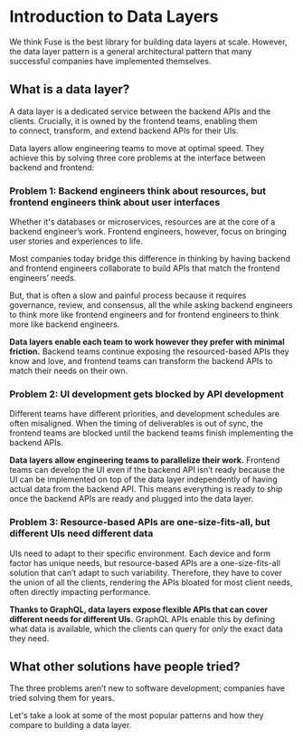 # Introduction to Data Layers

We think Fuse is the best library for building data layers at scale. However, the data layer pattern is a general architectural pattern that many successful companies have implemented themselves.

## What is a data layer?

A data layer is a dedicated service between the backend APIs and the clients. Crucially, it is owned by the frontend teams, enabling them to connect, transform, and extend backend APIs for their UIs.

Data layers allow engineering teams to move at optimal speed. They achieve this by solving three core problems at the interface between backend and frontend:

### Problem 1: Backend engineers think about resources, but frontend engineers think about user interfaces

Whether it's databases or microservices, resources are at the core of a backend engineer’s work. Frontend engineers, however, focus on bringing user stories and experiences to life.

Most companies today bridge this difference in thinking by having backend and frontend engineers collaborate to build APIs that match the frontend engineers’ needs.

But, that is often a slow and painful process because it requires governance, review, and consensus, all the while asking backend engineers to think more like frontend engineers and for frontend engineers to think more like backend engineers.

**Data layers enable each team to work however they prefer with minimal friction.** Backend teams continue exposing the resourced-based APIs they know and love, and frontend teams can transform the backend APIs to match their needs on their own.

### Problem 2: UI development gets blocked by API development

Different teams have different priorities, and development schedules are often misaligned. When the timing of deliverables is out of sync, the frontend teams are blocked until the backend teams finish implementing the backend APIs.

**Data layers allow engineering teams to parallelize their work.** Frontend teams can develop the UI even if the backend API isn’t ready because the UI can be implemented on top of the data layer independently of having actual data from the backend API. This means everything is ready to ship once the backend APIs are ready and plugged into the data layer.

### Problem 3: Resource-based APIs are one-size-fits-all, but different UIs need different data

UIs need to adapt to their specific environment. Each device and form factor has unique needs, but resource-based APIs are a one-size-fits-all solution that can’t adapt to such variability. Therefore, they have to cover the union of all the clients, rendering the APIs bloated for most client needs, often directly impacting performance.

**Thanks to GraphQL, data layers expose flexible APIs that can cover different needs for different UIs.** GraphQL APIs enable this by defining what data is available, which the clients can query for *only* the exact data they need.

## What other solutions have people tried?

The three problems aren’t new to software development; companies have tried solving them for years.

Let's take a look at some of the most popular patterns and how they compare to building a data layer.
